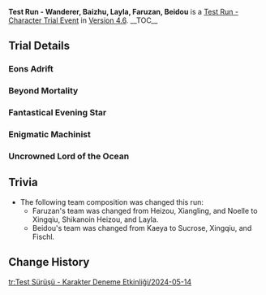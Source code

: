 {{Event
|name              = Test Run - Wanderer, Baizhu, Layla, Faruzan, Beidou
|image             = Test Run - Wanderer, Baizhu, Layla, Faruzan, Beidou.png
|type              = In-Game
|group             = Test Run
|time_known        = yes
|duration          = event
|time_start        = 2024-05-14 18:00:00
|time_end          = 2024-06-04 14:59:00
}}
'''Test Run - Wanderer, Baizhu, Layla, Faruzan, Beidou''' is a [[Test Run - Character Trial Event]] in [[Version 4.6]].
__TOC__
{{Test Run
|character_5_1 = Wanderer
|rewards_5_1   = Primogem*20;Rukkhashava Mushrooms*3;Old Handguard*3
|party_5_1     = Layla,Faruzan,Bennett
|character_5_2 = Baizhu
|rewards_5_2   = Primogem*20;Violetgrass*3;Fungal Spores*3
|party_5_2     = Lisa,Xingqiu
|character_4_1 = Layla
|rewards_4_1   = Adventurer's Experience*6;Nilotpala Lotus*3;Divining Scroll*3
|party_4_1     = Kaeya,Xiangling,Barbara
|character_4_2 = Faruzan
|rewards_4_2   = Mystic Enhancement Ore*3;Henna Berry*3;Faded Red Satin*3
|party_4_2     = Xingqiu,Shikanoin Heizou,Layla
|character_4_3 = Beidou
|rewards_4_3   = Mora*15,000;Noctilucous Jade*3;Treasure Hoarder Insignia*3
|party_4_3     = Sucrose,Xingqiu,Fischl
|wish          = From Ashes Reborn/2024-05-14
|wish2         = Immaculate Pulse/2024-05-14
}}

==Trial Details==
===Eons Adrift===
{{Trial Character/Event/Header}}
{{Trial Character/Event
|character_name         = Wanderer
|character_level        = 80
|constellation          = 0
|weapon_name            = Tulaytullah's Remembrance
|weapon_level           = 80
|refinement             = 1
|artifact_flower        = The First Days of the City of Kings
|artifact_feather       = End of the Golden Realm
|artifact_sands         = Timepiece of the Lost Path
|artifact_goblet        = Defender of the Enchanting Dream
|artifact_circlet       = Legacy of the Desert High-Born
|artifact_level         = 20
|set1                   = Desert Pavilion Chronicle
|set1_piece_bonus       = 4
|normal_attack_talent   = 8
|elemental_skill_talent = 8
|elemental_burst_talent = 8
|hp                     = 16,571
|atk                    = 1,843
|def                    = 648
|em                     = 105
|crit_rate              = 71.5%
|crit_dmg               = 132.2%
|er                     = 135.0%
|anemo_dmg              = 61.6%
|cryo_dmg               = 
|dendro_dmg             = 
|electro_dmg            = 
|geo_dmg                = 
|hydro_dmg              = 
|physical_dmg           = 
|pyro_dmg               = 
|healing                = 
}}
{{Trial Character/Event
|character_name         = Layla
|character_level        = 80
|constellation          = 0
|weapon_name            = Favonius Sword
|weapon_level           = 80
|refinement             = 1
|artifact_flower        = Snowswept Memory
|artifact_feather       = Icebreaker's Resolve
|artifact_sands         = Frozen Homeland's Demise
|artifact_goblet        = Frost-Weaved Dignity
|artifact_circlet       = Broken Rime's Echo
|artifact_level         = 20
|set1                   = Blizzard Strayer
|set1_piece_bonus       = 4
|normal_attack_talent   = 8
|elemental_skill_talent = 8
|elemental_burst_talent = 8
|hp                     = 28,457
|atk                    = 1,102
|def                    = 699
|em                     = 105
|crit_rate              = 57.1%
|crit_dmg               = 91.1%
|er                     = 190.8%
|anemo_dmg              = 
|cryo_dmg               = 15.0%
|dendro_dmg             = 
|electro_dmg            = 
|geo_dmg                = 
|hydro_dmg              = 
|physical_dmg           = 
|pyro_dmg               = 
|healing                = 
}}
{{Trial Character/Event
|character_name         = Faruzan
|character_level        = 80
|constellation          = 0
|weapon_name            = Favonius Warbow
|weapon_level           = 80
|refinement             = 1
|artifact_flower        = Gladiator's Nostalgia
|artifact_feather       = Viridescent Arrow Feather
|artifact_sands         = Gladiator's Longing
|artifact_goblet        = Viridescent Venerer's Vessel
|artifact_circlet       = Viridescent Venerer's Diadem
|artifact_level         = 20
|set1                   = Gladiator's Finale
|set1_piece_bonus       = 2
|set2                   = Viridescent Venerer
|set2_piece_bonus       = 2
|normal_attack_talent   = 8
|elemental_skill_talent = 8
|elemental_burst_talent = 8
|hp                     = 16,034
|atk                    = 1,288
|def                    = 671
|em                     = 105
|crit_rate              = 57.1%
|crit_dmg               = 91.9%
|er                     = 242.6%
|anemo_dmg              = 61.6%
|cryo_dmg               = 
|dendro_dmg             = 
|electro_dmg            = 
|geo_dmg                = 
|hydro_dmg              = 
|physical_dmg           = 
|pyro_dmg               = 
|healing                = 
}}
{{Trial Character/Event
|character_name         = Bennett
|character_level        = 80
|constellation          = 0
|weapon_name            = Sapwood Blade
|weapon_level           = 80
|refinement             = 1
|artifact_flower        = Royal Flora
|artifact_feather       = Royal Plume
|artifact_sands         = Royal Pocket Watch
|artifact_goblet        = Royal Silver Urn
|artifact_circlet       = Royal Masque
|artifact_level         = 20
|set1                   = Noblesse Oblige
|set1_piece_bonus       = 4
|normal_attack_talent   = 8
|elemental_skill_talent = 8
|elemental_burst_talent = 8
|hp                     = 29.043
|atk                    = 1,187
|def                    = 815
|em                     = 105
|crit_rate              = 26.0%
|crit_dmg               = 91.9%
|er                     = 234.7%
|anemo_dmg              = 
|cryo_dmg               = 
|dendro_dmg             = 
|electro_dmg            = 
|geo_dmg                = 
|hydro_dmg              = 
|physical_dmg           = 
|pyro_dmg               = 
|healing                = 
}}
{{Trial Character/Event/Footer}}

===Beyond Mortality===
{{Trial Character/Event/Header}}
{{Trial Character/Event
|character_name         = Baizhu
|character_level        = 80
|constellation          = 0
|weapon_name            = Jadefall's Splendor
|weapon_level           = 80
|refinement             = 1
|artifact_flower        = Flower of Accolades
|artifact_feather       = Vibrant Pinion
|artifact_sands         = Orichalceous Time-Dial
|artifact_goblet        = Feast of Boundless Joy
|artifact_circlet       = General's Ancient Helm
|artifact_level         = 20
|set1                   = Tenacity of the Millelith
|set1_piece_bonus       = 2
|set2                   = Vourukasha's Glow
|set2_piece_bonus       = 2
|normal_attack_talent   = 8
|elemental_skill_talent = 8
|elemental_burst_talent = 8
|hp                     = 37,747
|atk                    = 1,229
|def                    = 540
|em                     = 105
|crit_rate              = 26.0%
|crit_dmg               = 91.9%
|er                     = 186.8%
|anemo_dmg              = 
|cryo_dmg               = 
|dendro_dmg             = 
|electro_dmg            = 
|geo_dmg                = 
|hydro_dmg              = 
|physical_dmg           = 
|pyro_dmg               = 
|healing                = 35.9%
}}
{{Trial Character/Event
|character_name         = Lisa
|character_level        = 80
|constellation          = 0
|weapon_name            = The Widsith
|weapon_level           = 80
|refinement             = 1
|artifact_flower        = Thunderbird's Mercy
|artifact_feather       = Survivor of Catastrophe
|artifact_sands         = Hourglass of Thunder
|artifact_goblet        = Omen of Thunderstorm
|artifact_circlet       = Thunder Summoner's Crown
|artifact_level         = 20
|set1                   = Thundering Fury
|set1_piece_bonus       = 4
|normal_attack_talent   = 8
|elemental_skill_talent = 8
|elemental_burst_talent = 8
|hp                     = 16,034
|atk                    = 1,478
|def                    = 616
|em                     = 177
|crit_rate              = 57.1%
|crit_dmg               = 142.2%
|er                     = 135.0%
|anemo_dmg              = 
|cryo_dmg               = 
|dendro_dmg             = 
|electro_dmg            = 61.6%
|geo_dmg                = 
|hydro_dmg              = 
|physical_dmg           = 
|pyro_dmg               = 
|healing                = 
}}
{{Trial Character/Event
|character_name         = Xingqiu
|character_level        = 80
|constellation          = 0
|weapon_name            = Sacrificial Sword
|weapon_level           = 80
|refinement             = 1
|artifact_flower        = Royal Flora
|artifact_feather       = Royal Plume
|artifact_sands         = Copper Compass
|artifact_goblet        = Goblet of Thundering Deep
|artifact_circlet       = Wine-Stained Tricorne
|artifact_level         = 20
|set1                   = Noblesse Oblige
|set1_piece_bonus       = 2
|set2                   = Heart of Depth
|set2_piece_bonus       = 2
|normal_attack_talent   = 8
|elemental_skill_talent = 8
|elemental_burst_talent = 8
|hp                     = 16,673
|atk                    = 1,191
|def                    = 801
|em                     = 105
|crit_rate              = 57.1%
|crit_dmg               = 91.9%
|er                     = 242.6%
|anemo_dmg              = 
|cryo_dmg               = 
|dendro_dmg             = 
|electro_dmg            = 
|geo_dmg                = 
|hydro_dmg              = 81.6%
|physical_dmg           = 
|pyro_dmg               = 
|healing                = 
}}
{{Trial Character/Event/Footer}}

===Fantastical Evening Star===
{{Trial Character/Event/Header}}
{{Trial Character/Event
|character_name         = Layla
|character_level        = 80
|constellation          = 0
|weapon_name            = Favonius Sword
|weapon_level           = 80
|refinement             = 1
|artifact_flower        = Snowswept Memory
|artifact_feather       = Icebreaker's Resolve
|artifact_sands         = Frozen Homeland's Demise
|artifact_goblet        = Frost-Weaved Dignity
|artifact_circlet       = Broken Rime's Echo
|artifact_level         = 20
|set1                   = Blizzard Strayer
|set1_piece_bonus       = 4
|normal_attack_talent   = 8
|elemental_skill_talent = 8
|elemental_burst_talent = 8
|hp                     = 28,457
|atk                    = 1,102
|def                    = 699
|em                     = 105
|crit_rate              = 57.1%
|crit_dmg               = 91.9%
|er                     = 190.8%
|anemo_dmg              = 
|cryo_dmg               = 15.0%
|dendro_dmg             = 
|electro_dmg            = 
|geo_dmg                = 
|hydro_dmg              = 
|physical_dmg           = 
|pyro_dmg               = 
|healing                = 
}}
{{Trial Character/Event
|character_name         = Kaeya
|character_level        = 80
|constellation          = 0
|weapon_name            = Favonius Sword
|weapon_level           = 80
|refinement             = 1
|artifact_flower        = Snowswept Memory
|artifact_feather       = Icebreaker's Resolve
|artifact_sands         = Frozen Homeland's Demise
|artifact_goblet        = Frost-Weaved Dignity
|artifact_circlet       = Broken Rime's Echo
|artifact_level         = 20
|set1                   = Blizzard Strayer
|set1_piece_bonus       = 4
|normal_attack_talent   = 8
|elemental_skill_talent = 8
|elemental_burst_talent = 8
|hp                     = 18,057
|atk                    = 1,387
|def                    = 835
|em                     = 105
|crit_rate              = 57.1%
|crit_dmg               = 91.9%
|er                     = 210.8%
|anemo_dmg              = 
|cryo_dmg               = 61.6%
|dendro_dmg             = 
|electro_dmg            = 
|geo_dmg                = 
|hydro_dmg              = 
|physical_dmg           = 
|pyro_dmg               = 
|healing                = 
}}
{{Trial Character/Event
|character_name         = Xiangling
|character_level        = 80
|constellation          = 0
|weapon_name            = Dragon's Bane
|weapon_level           = 80
|refinement             = 1
|artifact_flower        = Royal Flora
|artifact_feather       = Royal Plume
|artifact_sands         = Witch's End Time
|artifact_goblet        = Witch's Heart Flames
|artifact_circlet       = Witch's Scorching Hat
|artifact_level         = 20
|set1                   = Noblesse Oblige
|set1_piece_bonus       = 2
|set2                   = Crimson Witch of Flames
|set2_piece_bonus       = 2
|normal_attack_talent   = 8
|elemental_skill_talent = 8
|elemental_burst_talent = 8
|hp                     = 17,312
|atk                    = 1,390
|def                    = 712
|em                     = 378
|crit_rate              = 57.1%
|crit_dmg               = 97.9%
|er                     = 135.0%
|anemo_dmg              = 
|cryo_dmg               = 
|dendro_dmg             = 
|electro_dmg            = 
|geo_dmg                = 
|hydro_dmg              = 
|physical_dmg           = 
|pyro_dmg               = 61.6%
|healing                = 
}}
{{Trial Character/Event
|character_name         = Barbara
|character_level        = 80
|constellation          = 0
|weapon_name            = Prototype Amber
|weapon_level           = 80
|refinement             = 1
|artifact_flower        = Maiden's Distant Love
|artifact_feather       = Maiden's Heart-Stricken Infatuation
|artifact_sands         = Maiden's Passing Youth
|artifact_goblet        = Maiden's Fleeting Leisure
|artifact_circlet       = Maiden's Fading Beauty
|artifact_level         = 20
|set1                   = Maiden Beloved
|set1_piece_bonus       = 4
|normal_attack_talent   = 8
|elemental_skill_talent = 8
|elemental_burst_talent = 8
|hp                     = 25,121
|atk                    = 1,099
|def                    = 712
|em                     = 105
|crit_rate              = 26.0%
|crit_dmg               = 91.9%
|er                     = 186.8%
|anemo_dmg              = 
|cryo_dmg               = 
|dendro_dmg             = 
|electro_dmg            = 
|geo_dmg                = 
|hydro_dmg              = 
|physical_dmg           = 
|pyro_dmg               = 
|healing                = 50.9%
}}
{{Trial Character/Event/Footer}}

===Enigmatic Machinist===
{{Trial Character/Event/Header}}
{{Trial Character/Event
|character_name         = Faruzan
|character_level        = 80
|constellation          = 0
|weapon_name            = Favonius Warbow
|weapon_level           = 80
|refinement             = 1
|artifact_flower        = Gladiator's Nostalgia
|artifact_feather       = Viridescent Arrow Feather
|artifact_sands         = Gladiator's Longing
|artifact_goblet        = Viridescent Venerer's Vessel
|artifact_circlet       = Viridescent Venerer's Diadem
|artifact_level         = 20
|set1                   = Gladiator's Finale
|set1_piece_bonus       = 2
|set2                   = Viridescent Venerer
|set2_piece_bonus       = 2
|normal_attack_talent   = 8
|elemental_skill_talent = 8
|elemental_burst_talent = 8
|hp                     = 16,034
|atk                    = 1,288
|def                    = 671
|em                     = 105
|crit_rate              = 57.1%
|crit_dmg               = 91.9%
|er                     = 242.6%
|anemo_dmg              = 61.6%
|cryo_dmg               = 
|dendro_dmg             = 
|electro_dmg            = 
|geo_dmg                = 
|hydro_dmg              = 
|physical_dmg           = 
|pyro_dmg               = 
|healing                = 
}}
{{Trial Character/Event
|character_name         = Xingqiu
|character_level        = 80
|constellation          = 0
|weapon_name            = Sacrificial Sword
|weapon_level           = 80
|refinement             = 1
|artifact_flower        = Royal Flora
|artifact_feather       = Royal Plume
|artifact_sands         = Copper Compass
|artifact_goblet        = Goblet of Thundering Deep
|artifact_circlet       = Wine-Stained Tricorne
|artifact_level         = 20
|set1                   = Noblesse Oblige
|set1_piece_bonus       = 2
|set2                   = Heart of Depth
|set2_piece_bonus       = 2
|normal_attack_talent   = 8
|elemental_skill_talent = 8
|elemental_burst_talent = 8
|hp                     = 16,673
|atk                    = 1,191
|def                    = 801
|em                     = 105
|crit_rate              = 57.1%
|crit_dmg               = 91.9%
|er                     = 242.6%
|anemo_dmg              = 
|cryo_dmg               = 
|dendro_dmg             = 
|electro_dmg            = 
|geo_dmg                = 
|hydro_dmg              = 81.6%
|physical_dmg           = 
|pyro_dmg               = 
|healing                = 
}}
{{Trial Character/Event
|character_name         = Shikanoin Heizou
|character_level        = 80
|constellation          = 0
|weapon_name            = The Widsith
|weapon_level           = 80
|refinement             = 1
|artifact_flower        = In Remembrance of Viridescent Fields
|artifact_feather       = Viridescent Arrow Feather
|artifact_sands         = Viridescent Venerer's Determination
|artifact_goblet        = Viridescent Venerer's Vessel
|artifact_circlet       = Viridescent Venerer's Diadem
|artifact_level         = 20
|set1                   = Viridescent Venerer
|set1_piece_bonus       = 4
|normal_attack_talent   = 8
|elemental_skill_talent = 8
|elemental_burst_talent = 8
|hp                     = 17,099
|atk                    = 1,468
|def                    = 727
|em                     = 105
|crit_rate              = 57.1%
|crit_dmg               = 142.2%
|er                     = 135.0%
|anemo_dmg              = 79.6%
|cryo_dmg               = 
|dendro_dmg             = 
|electro_dmg            = 
|geo_dmg                = 
|hydro_dmg              = 
|physical_dmg           = 
|pyro_dmg               = 
|healing                = 
}}
{{Trial Character/Event
|character_name         = Layla
|character_level        = 80
|constellation          = 0
|weapon_name            = Favonius Sword
|weapon_level           = 80
|refinement             = 1
|artifact_flower        = Snowswept Memory
|artifact_feather       = Icebreaker's Resolve
|artifact_sands         = Frozen Homeland's Demise
|artifact_goblet        = Frost-Weaved Dignity
|artifact_circlet       = Broken Rime's Echo
|artifact_level         = 20
|set1                   = Blizzard Strayer
|set1_piece_bonus       = 4
|normal_attack_talent   = 8
|elemental_skill_talent = 8
|elemental_burst_talent = 8
|hp                     = 28,457
|atk                    = 1,102
|def                    = 699
|em                     = 105
|crit_rate              = 57.1%
|crit_dmg               = 91.9%
|er                     = 190.8%
|anemo_dmg              = 
|cryo_dmg               = 15.0%
|dendro_dmg             = 
|electro_dmg            = 
|geo_dmg                = 
|hydro_dmg              = 
|physical_dmg           = 
|pyro_dmg               = 
|healing                = 
}}
{{Trial Character/Event/Footer}}

===Uncrowned Lord of the Ocean===
{{Trial Character/Event/Header}}
{{Trial Character/Event
|character_name         = Beidou
|character_level        = 80
|constellation          = 0
|weapon_name            = Royal Greatsword
|weapon_level           = 80
|refinement             = 1
|artifact_flower        = Thunderbird's Mercy
|artifact_feather       = Survivor of Catastrophe
|artifact_sands         = Hourglass of Thunder
|artifact_goblet        = Omen of Thunderstorm
|artifact_circlet       = Thunder Summoner's Crown
|artifact_level         = 20
|set1                   = Thundering Fury
|set1_piece_bonus       = 4
|normal_attack_talent   = 8
|elemental_skill_talent = 8
|elemental_burst_talent = 8
|hp                     = 19,442
|atk                    = 1,721
|def                    = 692
|em                     = 105
|crit_rate              = 57.1%
|crit_dmg               = 91.9%
|er                     = 135.0%
|anemo_dmg              = 
|cryo_dmg               = 
|dendro_dmg             = 
|electro_dmg            = 79.6%
|geo_dmg                = 
|hydro_dmg              = 
|physical_dmg           = 
|pyro_dmg               = 
|healing                = 
}}
{{Trial Character/Event
|character_name         = Sucrose
|character_level        = 80
|constellation          = 0
|weapon_name            = Sacrificial Fragments
|weapon_level           = 80
|refinement             = 1
|artifact_flower        = In Remembrance of Viridescent Fields
|artifact_feather       = Viridescent Arrow Feather
|artifact_sands         = Viridescent Venerer's Determination
|artifact_goblet        = Viridescent Venerer's Vessel
|artifact_circlet       = Viridescent Venerer's Diadem
|artifact_level         = 20
|set1                   = Viridescent Venerer
|set1_piece_bonus       = 4
|normal_attack_talent   = 8
|elemental_skill_talent = 8
|elemental_burst_talent = 8
|hp                     = 15,714
|atk                    = 1,054
|def                    = 746
|em                     = 679
|crit_rate              = 26.0%
|crit_dmg               = 91.9%
|er                     = 186.8%
|anemo_dmg              = 33.0%
|cryo_dmg               = 
|dendro_dmg             = 
|electro_dmg            = 
|geo_dmg                = 
|hydro_dmg              = 
|physical_dmg           = 
|pyro_dmg               = 
|healing                = 
}}
{{Trial Character/Event
|character_name         = Xingqiu
|character_level        = 80
|constellation          = 0
|weapon_name            = Sacrificial Sword
|weapon_level           = 80
|refinement             = 1
|artifact_flower        = Royal Flora
|artifact_feather       = Royal Plume
|artifact_sands         = Copper Compass
|artifact_goblet        = Goblet of Thundering Deep
|artifact_circlet       = Wine-Stained Tricorne
|artifact_level         = 20
|set1                   = Noblesse Oblige
|set1_piece_bonus       = 2
|set2                   = Heart of Depth
|set2_piece_bonus       = 2
|normal_attack_talent   = 8
|elemental_skill_talent = 8
|elemental_burst_talent = 8
|hp                     = 16,673
|atk                    = 1,191
|def                    = 801
|em                     = 105
|crit_rate              = 57.1%
|crit_dmg               = 91.9%
|er                     = 242.6%
|anemo_dmg              = 
|cryo_dmg               = 
|dendro_dmg             = 
|electro_dmg            = 
|geo_dmg                = 
|hydro_dmg              = 81.6%
|physical_dmg           = 
|pyro_dmg               = 
|healing                = 
}}
{{Trial Character/Event
|character_name         = Fischl
|character_level        = 80
|constellation          = 0
|weapon_name            = The Stringless
|weapon_level           = 80
|refinement             = 1
|artifact_flower        = Gladiator's Nostalgia
|artifact_feather       = Gladiator's Destiny
|artifact_sands         = Hourglass of Thunder
|artifact_goblet        = Omen of Thunderstorm
|artifact_circlet       = Thunder Summoner's Crown
|artifact_level         = 20
|set1                   = Gladiator's Finale
|set1_piece_bonus       = 2
|set2                   = Thundering Fury
|set2_piece_bonus       = 2
|normal_attack_talent   = 8
|elemental_skill_talent = 8
|elemental_burst_talent = 8
|hp                     = 15,661
|atk                    = 1,735
|def                    = 637
|em                     = 256
|crit_rate              = 57.1%
|crit_dmg               = 91.9%
|er                     = 135.0%
|anemo_dmg              = 
|cryo_dmg               = 
|dendro_dmg             = 
|electro_dmg            = 61.6%
|geo_dmg                = 
|hydro_dmg              = 
|physical_dmg           = 
|pyro_dmg               = 
|healing                = 
}}
{{Trial Character/Event/Footer}}

==Trivia==
* The following team composition was changed this run:
** Faruzan's team was changed from Heizou, Xiangling, and Noelle to Xingqiu, Shikanoin Heizou, and Layla.
** Beidou's team was changed from Kaeya to Sucrose, Xingqiu, and Fischl.

==Change History==
{{Change History|4.6}}

[[tr:Test Sürüşü - Karakter Deneme Etkinliği/2024-05-14]]